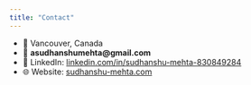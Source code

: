 ```yaml
---
title: "Contact"
---
```


- 📍 Vancouver, Canada  
- 📧 **asudhanshumehta@gmail.com**  
- 🔗 LinkedIn: [linkedin.com/in/sudhanshu-mehta-830849284](https://www.linkedin.com/in/sudhanshu-mehta-830849284/)  
- 🌐 Website: [sudhanshu-mehta.com](https://www.sudhanshu-mehta.com/)  
